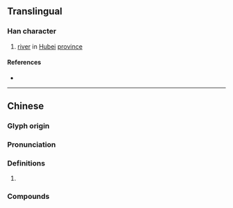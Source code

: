 {{character info/new}}
==Translingual==

===Han character===
{{Han char|rn=85|rad=水|as=13|sn=16|four=36132|canj=EWLV|ids=⿰氵睘}}

# [[river]] in [[Hubei]] [[province]]

====References====
* {{Han ref|kx=0653.290|dkj=18414|dj=1063.230|hdz=31758.010|uh=6FB4|ud=28596|bh=BF4A|bd=48970}}

----

==Chinese==
{{zh-forms}}

===Glyph origin===
{{Han etym}}
{{Han compound|氵|睘|ls=psc|ls2=ic|c1=p|c2=s|t1=water|t2=to cycle around}}

===Pronunciation===
{{zh-pron
|m=huán,dàn,zhān
|c=waan4
|mc=y
|oc=y
|cat=n
}}

===Definitions===
{{zh-hanzi}}

# {{defn|lang=zh}}

===Compounds===
{{zh-der|澴潭|澴水|澴河}}